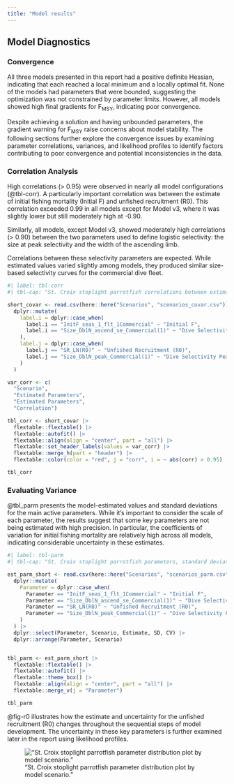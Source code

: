 ```yaml
---
title: "Model results"
---
```


## Model Diagnostics

### Convergence

All three models presented in this report had a positive definite Hessian, indicating that each reached a local minimum and a locally optimal fit. None of the models had parameters that were bounded, suggesting the optimization was not constrained by parameter limits. However, all models showed high final gradients for F~MSY~, indicating poor convergence.

Despite achieving a solution and having unbounded parameters, the gradient warning for F~MSY~ raise concerns about model stability. The following sections further explore the convergence issues by examining parameter correlations, variances, and likelihood profiles to identify factors contributing to poor convergence and potential inconsistencies in the data.

### Correlation Analysis

High correlations (> 0.95) were observed in nearly all model configurations (@tbl-corr). A particularly important correlation was between the estimate of initial fishing mortality (Initial F) and unfished recruitment (R0). This correlation exceeded 0.99 in all models except for Model v3, where it was slightly lower but still moderately high at -0.90.

Similarly, all models, except Model v3, showed moderately high correlations (> 0.90) between the two parameters used to define logistic selectivity: the size at peak selectivity and the width of the ascending limb.

Correlations between these selectivity parameters are expected. While estimated values varied slightly among models, they produced similar size-based selectivity curves for the commercial dive fleet.

```r
#| label: tbl-corr
#| tbl-cap: "St. Croix stoplight parrotfish correlations between estimated parameters by modeling scenario. The table shows correlations greater than 0.9 or less than -0.9. Correlations that are greater than 0.95 or less than -0.95 are shown in red."

short_covar <- read.csv(here::here("Scenarios", "scenarios_covar.csv")) |>
  dplyr::mutate(
    label.i = dplyr::case_when(
      label.i == "InitF_seas_1_flt_1Commercial" ~ "Initial F",
      label.i == "Size_DblN_ascend_se_Commercial(1)" ~ "Dive Selectivity Asend."
    ),
    label.j = dplyr::case_when(
      label.j == "SR_LN(R0)" ~ "Unfished Recruitment (R0)",
      label.j == "Size_DblN_peak_Commercial(1)" ~ "Dive Selectivity Peak"
    )
  )

var_corr <- c(
  "Scenario",
  "Estimated Parameters", 
  "Estimated Parameters", 
  "Correlation")

tbl_corr <- short_covar |>
  flextable::flextable() |>
  flextable::autofit() |>
  flextable::align(align = "center", part = "all") |>
  flextable::set_header_labels(values = var_corr) |>
  flextable::merge_h(part = "header") |>
  flextable::color(color = "red", j = "corr", i = ~ abs(corr) > 0.95) 

tbl_corr

```

### Evaluating Variance

@tbl_parm presents the model-estimated values and standard deviations for the main active parameters. While it’s important to consider the scale of each parameter, the results suggest that some key parameters are not being estimated with high precision. In particular, the coefficients of variation for initial fishing mortality are relatively high across all models, indicating considerable uncertainty in these estimates.

```r
#| label: tbl-parm
#| tbl-cap: "St. Croix stoplight parrotfish parameters, standard deviations (SD), and coeficient of variation (CV) by modeling scenario. CV is calcuated as the SD devided by the paramter estimate."

est_parm_short <- read.csv(here::here("Scenarios", "scenarios_parm.csv")) |>
  dplyr::mutate(
    Parameter = dplyr::case_when(
      Parameter == "InitF_seas_1_flt_1Commercial" ~ "Initial F",
      Parameter == "Size_DblN_ascend_se_Commercial(1)" ~ "Dive Selectivity Asend.",
      Parameter == "SR_LN(R0)" ~ "Unfished Recruitment (R0)",
      Parameter == "Size_DblN_peak_Commercial(1)" ~ "Dive Selectivity Peak"
    )
  ) |>
  dplyr::select(Parameter, Scenario, Estimate, SD, CV) |>
  dplyr::arrange(Parameter, Scenario)


tbl_parm <- est_parm_short |>
  flextable::flextable() |>
  flextable::autofit() |>
  flextable::theme_box() |>
  flextable::align(align = "center", part = "all") |>
  flextable::merge_v(j = "Parameter")

tbl_parm

```

@fig-r0 illustrates how the estimate and uncertainty for the unfished recruitment (R0) changes throughout the sequential steps of model development. The uncertainty in these key parameters is further examined later in the report using likelihood profiles.

!["St. Croix stoplight parrotfish parameter distribution plot by model scenario."](Scenarios/plots_m2$/compare16_densities_SR_LN(R0).png){#fig-r0}

